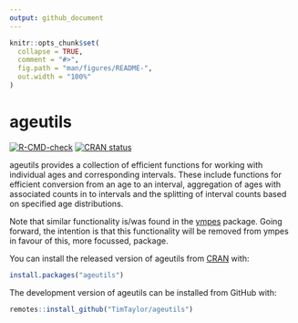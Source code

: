 ```yaml
---
output: github_document
---
```


<!-- README.md is generated from README.Rmd. Please edit that file -->

```r
knitr::opts_chunk$set(
  collapse = TRUE,
  comment = "#>",
  fig.path = "man/figures/README-",
  out.width = "100%"
)
```

# ageutils

<!-- badges: start -->
[![R-CMD-check](https://github.com/TimTaylor/ageutils/actions/workflows/R-CMD-check.yaml/badge.svg)](https://github.com/TimTaylor/ageutils/actions/workflows/R-CMD-check.yaml)
<a href="https://CRAN.R-project.org/package=ageutils" class="pkgdown-release"><img src="https://www.r-pkg.org/badges/version/ageutils" alt="CRAN status" /></a>
<!-- badges: end -->

ageutils provides a collection of efficient functions for working with
individual ages and corresponding intervals. These include functions for
efficient conversion from an age to an interval, aggregation of ages with
associated counts in to intervals and the splitting of interval counts based on
specified age distributions.

Note that similar functionality is/was found in the
[ympes](https://cran.r-project.org/package=ympes) package. Going forward, the
intention is that this functionality will be removed from ympes in favour of
this, more focussed, package.

You can install the released version of ageutils from [CRAN](https://cran.r-project.org/) with:

```r
install.packages("ageutils")
```

::: {.pkgdown-devel}
The development version of ageutils can be installed from GitHub with:
```r
remotes::install_github("TimTaylor/ageutils")
```
:::
